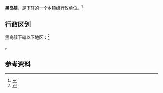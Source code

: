 {{中国乡级行政区|21/02/83/104/000}}

'''黑岛镇'''，是{{PRC admin/fullname|21/02/83/104/000|3}}下辖的一个[[乡镇|乡镇]]级行政单位。<ref>{{PRC admin/ref sgc|{{PRC admin/parent|21/02/83/104/000}}}}</ref>

== 行政区划 ==

黑岛镇下辖以下地区：<ref>{{PRC admin/ref sgc|21/02/83/104/000}}</ref>

{{PRC admin/children|21/02/83/104/000}}。

== 参考资料 ==

{{reflist}}

{{行政区划小作品}}
{{PRC admin/navcat|21/02/83/104/000}}